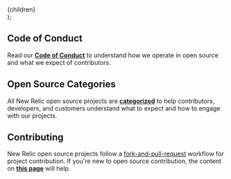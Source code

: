 
  <Layout hasHeaderBg>
    <SEO title="New Relic Open Source Standards" />
    <PageHeading
      title="New Relic Open Source Standards"
      subheader="How we implement our New Relic core values in open source"
      hasSeparator
    />
    <div className="primary-content">
      <main>{children}</main>
    </div>
  </Layout>
);

## Code of Conduct

Read our [**Code of Conduct**](/code-of-conduct) to understand how we operate in open source and what we expect of contributors.

## Open Source Categories

All New Relic open source projects are [**categorized**](/oss-category) to help contributors, developers, and customers understand what to expect and how to engage with our projects.

## Contributing

New Relic open source projects follow a [fork-and-pull-request](https://gist.github.com/tangollama/5d9d63fef0ed4498fb5fbb057bb5983d) workflow for project contribution. If you're new to open source contribution, the content on [**this page**](/contributing) will help.